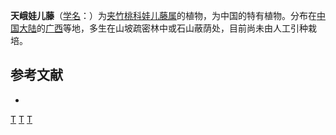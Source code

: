 {{Speciesbox 
| taxon = Tylophora gracilenta
| authority = [[蒋英_(植物学家)|Tsiang]] et [[李秉滔|P. T. Li]]
}}
'''天峨娃儿藤'''（[[学名|学名]]：{{lang|la|''Tylophora gracilenta''}}）为[[夹竹桃科|夹竹桃科]][[娃儿藤属|娃儿藤属]]的植物，为中国的特有植物。分布在[[中国大陆|中国大陆]]的[[广西|广西]]等地，多生在山坡疏密林中或石山蔽荫处，目前尚未由人工引种栽培。

== 参考文献 ==
<div class="references-small">
* {{cite web| url =http://www.bioinfo.cn/db05/KmzwSpecies.php?action=view&id=1843| title =天峨娃儿藤| work =《中国高等植物数据库全库》| publisher =中国科学院微生物研究所| author =昆明植物研究所| accessdate =2009-02-22| deadurl =yes| archiveurl =https://web.archive.org/web/20160305002701/http://www.bioinfo.cn/db05/KmzwSpecies.php?action=view&id=1843| archivedate =2016-03-05}}
</div>
{{Taxonbar|from=Q10939520}}

[[Category:娃儿藤属|T]]
[[Category:中國特有植物|T]]
[[Category:广西植物|T]]